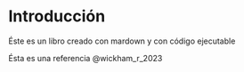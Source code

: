 # Introducción

Éste es un libro creado con mardown y con código ejecutable

Ésta es una referencia @wickham_r_2023
